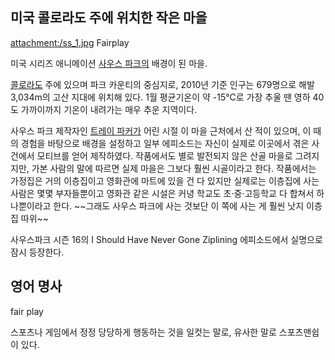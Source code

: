 == 미국 콜로라도 주에 위치한 작은 마을 ==
{{{#!html
<iframe width="600" height="350" frameborder="0" scrolling="no" marginheight="0" marginwidth="0" src="http://maps.google.com/maps?f=q&amp;source=s_q&amp;hl=ko&amp;geocode=&amp;q=fairplay&amp;aq=&amp;sll=39.224075,-105.997553&amp;sspn=0.024768,0.045705&amp;ie=UTF8&amp;hq=&amp;hnear=%ED%8E%98%EC%96%B4%ED%94%8C%EB%A0%88%EC%9D%B4+%ED%8C%8C%ED%81%AC+%EC%BD%9C%EB%A1%9C%EB%9D%BC%EB%8F%84+%EC%A3%BC&amp;t=p&amp;ll=39.22474,-106.00193&amp;spn=0.023272,0.051498&amp;z=14&amp;iwloc=A&amp;output=embed"></iframe><br /><small><a href="http://maps.google.com/maps?f=q&amp;source=embed&amp;hl=ko&amp;geocode=&amp;q=fairplay&amp;aq=&amp;sll=39.224075,-105.997553&amp;sspn=0.024768,0.045705&amp;ie=UTF8&amp;hq=&amp;hnear=%ED%8E%98%EC%96%B4%ED%94%8C%EB%A0%88%EC%9D%B4+%ED%8C%8C%ED%81%AC+%EC%BD%9C%EB%A1%9C%EB%9D%BC%EB%8F%84+%EC%A3%BC&amp;t=p&amp;ll=39.22474,-106.00193&amp;spn=0.023272,0.051498&amp;z=14&amp;iwloc=A" style="color:#0000FF;text-align:left"></a></small>
}}}
attachment:/ss_1.jpg
Fairplay

미국 시리즈 애니메이션 [[사우스 파크]]의 배경이 된 마을.

[[콜로라도]] 주에 있으며 파크 카운티의 중심지로, 2010년 기준 인구는 679명으로 해발 3,034m의 고산 지대에 위치해 있다. 1월 평균기온이 약 -15℃로 가장 추울 땐 영하 40도 가까이까지 기온이 내려가는 매우 추운 지역이다.

사우스 파크 제작자인 [[트레이 파커]]가 어린 시절 이 마을 근처에서 산 적이 있으며, 이 때의 경험을 바탕으로 배경을 설정하고 일부 에피소드는 자신이 실제로 이곳에서 겪은 사건에서 모티브를 얻어 제작하였다. 작품에서도 별로 발전되지 않은 산골 마을로 그려지지만, 가본 사람의 말에 따르면 실제 마을은 그보다 훨씬 시골이라고 한다. 작품에서는 가정집은 거의 이층집이고 영화관에 마트에 있을 건 다 있지만 실제로는 이층집에 사는 사람은 몇몇 부자들뿐이고 영화관 같은 시설은 커녕 학교도 초·중·고등학교 다 합쳐서 하나뿐이라고 한다. ~~그래도 사우스 파크에 사는 것보단 이 쪽에 사는 게 훨씬 낫지 이층집 따위~~

사우스파크 시즌 16의 I Should Have Never Gone Ziplining 에피소드에서 실명으로 잠시 등장한다.

== 영어 명사 ==
fair play

스포츠나 게임에서 정정 당당하게 행동하는 것을 일컷는 말로, 유사한 말로 스포츠맨쉽이 있다.
